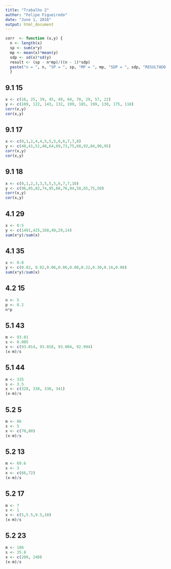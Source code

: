 ```yaml
---
title: "Trabalho 2"
author: "Felipe Figueiredo"
date: "June 1, 2016"
output: html_document
---
```


```r
corr  <- function (x,y) {
  n <- length(x)
  sp <- sum(x*y)
  mp <- mean(x)*mean(y)
  sdp <- sd(x)*sd(y)
  result <- (sp - n*mp)/((n - 1)*sdp)
  paste("n = ", n, "SP = ", sp, "MP = ", mp, "SDP = ", sdp, "RESULTADO = ", result)
  }

```


## 9.1 15 ####

```r
x <- c(16, 25, 39, 45, 49, 64, 70, 29, 57, 22)
y <- c(109, 122, 143, 132, 199, 185, 199, 130, 175, 118)
corr(x,y)
cor(x,y)

```

## 9.1 17 ####
```r
x <- c(0,1,2,4,4,5,5,5,6,6,7,7,8)
y <- c(40,41,51,48,64,69,73,75,68,93,84,90,95)
corr(x,y)
cor(x,y)

```

## 9.1 18 ####
```r
x <- c(0,1,2,3,3,5,5,5,6,7,7,10)
y <- c(96,85,82,74,95,68,76,84,58,65,75,50)
corr(x,y)
cor(x,y)

```

## 4.1 29 ####
```r
x <- 0:5
y <- c(1491,425,168,48,29,14)
sum(x*y)/sum(x)

```

## 4.1 35 ####
```r
x <- 0:8
y <- c(0.02, 0.02,0.06,0.06,0.08,0.22,0.30,0.16,0.08)
sum(x*y)/sum(x)

```

## 4.2 15 ####
```r
n <- 5
p <- 0.2
n*p

```

## 5.1 43 ####
```r
m <- 93.01
s <- 0.005
x <- c(93.014, 93.018, 93.004, 92.994)
(x-m)/s

```

## 5.1 44 ####
```r
m <- 335
s <- 3.5
x <- c(328, 338, 330, 341)
(x-m)/s

```

## 5.2 5 ####
```r
m <- 86
s <- 5
x <- c(70,80)
(x-m)/s

```

## 5.2 13 ####
```r
m <- 69.6
s <- 3
x <- c(66,72)
(x-m)/s

```

## 5.2 17 ####
```r
m <- 7
s <- 1
x <- c(5,5.5,9.5,10)
(x-m)/s

```

## 5.2 23 ####
```r
m <- 186
s <- 35.8
x <- c(200, 240)
(x-m)/s

```
